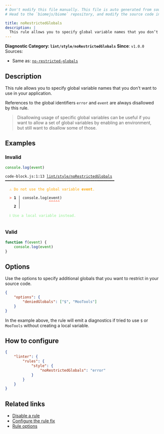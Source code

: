 ```yaml
---
# Don't modify this file manually. This file is auto generated from source, and you will lose your changes next time the website is built.
# Head to the `biomejs/biome` repository, and modify the source code in there.

title: noRestrictedGlobals
description: |
  This rule allows you to specify global variable names that you don’t want to use in your application.
---
```


**Diagnostic Category: `lint/style/noRestrictedGlobals`**
<Tabs>
<TabItem label="JavaScript (and super languages)" icon="seti:javascript">
**Since**: `v1.0.0`
Sources: 
- Same as: <a href="https://eslint.org/docs/latest/rules/no-restricted-globals" target="_blank"><code>no-restricted-globals</code></a>

## Description
This rule allows you to specify global variable names that you don’t want to use in your application.

References to the global identifiers `error` and `event` are always disallowed by this rule.

>Disallowing usage of specific global variables can be useful if you want to allow a set of
global variables by enabling an environment, but still want to disallow some of those.


## Examples

### Invalid

```js
console.log(event)
```

<pre class="language-text"><code class="language-text">code-block.js:1:13 <a href="https://biomejs.dev/linter/rules/no-restricted-globals">lint/style/noRestrictedGlobals</a> ━━━━━━━━━━━━━━━━━━━━━━━━━━━━━━━━━━━━━━━━━━━━━━━━━━<br /><br />  <strong><span style="color: Orange;">⚠</span></strong> <span style="color: Orange;">Do not use the global variable </span><span style="color: Orange;"><strong>event</strong></span><span style="color: Orange;">.</span><br />  <br />  <strong><span style="color: Tomato;">&gt;</span></strong> <strong>1 │ </strong>console.log(event)<br />   <strong>   │ </strong>            <strong><span style="color: Tomato;">^</span></strong><strong><span style="color: Tomato;">^</span></strong><strong><span style="color: Tomato;">^</span></strong><strong><span style="color: Tomato;">^</span></strong><strong><span style="color: Tomato;">^</span></strong><br />    <strong>2 │ </strong><br />  <br />  <strong><span style="color: lightgreen;">ℹ</span></strong> <span style="color: lightgreen;">Use a local variable instead.</span><br />  <br /></code></pre>

### Valid

```js
function f(event) {
    console.log(event)
}
```

## Options

Use the options to specify additional globals that you want to restrict in your
source code.

```json
{
    "options": {
        "deniedGlobals": ["$", "MooTools"]
    }
}
```

In the example above, the rule will emit a diagnostics if tried to use `$` or `MooTools` without
creating a local variable.

## How to configure
```json title="biome.json"
{
	"linter": {
		"rules": {
			"style": {
				"noRestrictedGlobals": "error"
			}
		}
	}
}

```
## Related links

- [Disable a rule](/linter/#disable-a-lint-rule)
- [Configure the rule fix](/linter#configure-the-rule-fix)
- [Rule options](/linter/#rule-options)

</TabItem>
</Tabs>

